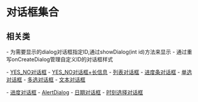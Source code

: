 = 对话框集合 =

== 相关类 ==
{{{class="brush:java"
import android.app.Activity;
import android.app.AlertDialog;
import android.app.Dialog;
import android.app.ProgressDialog;

import android.content.DialogInterface;

import android.os.Bundle;
import android.os.Handler;
import android.os.Message;

import android.view.LayoutInflater;
import android.view.View;
import android.view.View.OnClickListener;

import android.widget.Button;
}}}

- 为需要显示的dialog对话框指定ID,通过showDialog(int id)方法来显示
- 通过重写onCreateDialog管理自定义ID的对话框样式

- [[YES_NO对话框]]
- [[YES_NO对话框+长信息]]
- [[列表对话框]]
- [[进度条对话框]]
- [[单选对话框]]
- [[多选对话框]]
- [[文本对话框]]

- [[进度对话框]]
- [[AlertDialog]]
- [[日期对话框]]
- [[时刻选择对话框]]

